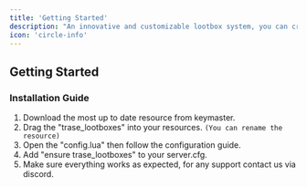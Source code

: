 ```yaml
---
title: 'Getting Started'
description: "An innovative and customizable lootbox system, you can create your own unique reward system that perfectly suits your server's needs. Trase_Lootboxes  is the perfect addition to any Fivem server, whether you're using ESX or QBCore. Our script is easy to install and comes with a clean and modern UI that will impress your players."
icon: 'circle-info'
---
```


## Getting Started

### Installation Guide

1. Download the most up to date resource from keymaster.
2. Drag the "trase_lootboxes" into your resources. `(You can rename the resource)`
3. Open the "config.lua" then follow the configuration guide.
4. Add "ensure trase_lootboxes" to your server.cfg.
5. Make sure everything works as expected, for any support contact us via discord.